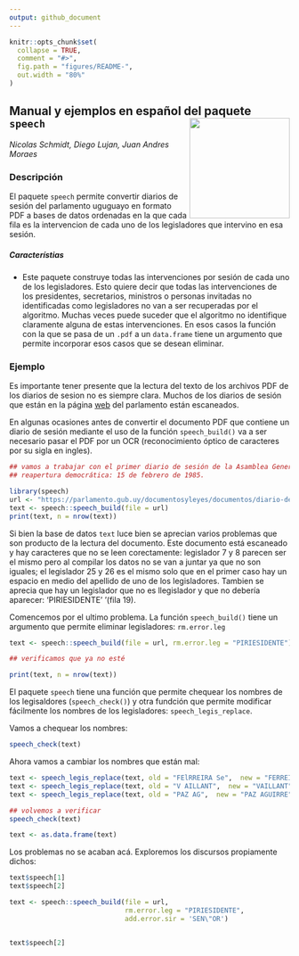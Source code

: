 ```yaml
---
output: github_document
---
```



```r
knitr::opts_chunk$set(
  collapse = TRUE,
  comment = "#>",
  fig.path = "figures/README-",
  out.width = "80%"
)
```

## Manual y ejemplos en español del paquete `speech` <img src='figures/logo.png' align="right" height="180" />

_Nicolas Schmidt, Diego Lujan, Juan Andres Moraes_


### Descripción

El paquete `speech` permite convertir diarios de sesión del parlamento uguguayo en formato PDF a bases de datos ordenadas en la que cada fila es la intervencion de cada uno de los legisladores que intervino en esa sesión.



##### Característias

* Este paquete construye todas las intervenciones por sesión de cada uno de los legisladores. Esto quiere decir que todas las intervenciones de los presidentes, secretarios, ministros o personas invitadas no identificadas como legisladores no van a ser recuperadas por el algoritmo. Muchas veces puede suceder que el algoritmo no identifique claramente alguna de estas intervenciones. En esos casos la función con la que se pasa de un `.pdf` a un `data.frame` tiene un argumento que permite incorporar esos casos que se desean eliminar.




### Ejemplo

Es importante tener presente que la lectura del texto de los archivos PDF de los diarios de sesion no es siempre clara. Muchos de los diarios de sesión que están en la página [web](https://parlamento.gub.uy/documentosyleyes/documentos/diarios-de-sesion) del parlamento están escaneados. 

En algunas ocasiones antes de convertir el documento PDF que contiene un diario de sesión mediante el uso de la función `speech_build()` va a ser necesario pasar el PDF por un OCR (reconocimiento óptico de caracteres por su sigla en ingles).

```r
## vamos a trabajar con el primer diario de sesión de la Asamblea General desde la 
## reapertura democrática: 15 de febrero de 1985.

library(speech)
url <- "https://parlamento.gub.uy/documentosyleyes/documentos/diario-de-sesion/asambleageneral/1/IMG/0?width=800&height=600&hl=en_US1&iframe=true&rel=nofollow"
text <- speech::speech_build(file = url)
print(text, n = nrow(text))
```

Si bien la base de datos `text` luce bien se aprecian varios problemas que son producto de la lectura del documento. Este documento está escaneado y hay caracteres que no se leen corectamente: legislador 7 y 8 parecen ser el mismo pero al compilar los datos no se van a juntar ya que no son iguales; el legislador 25 y 26 es el mismo solo que en el primer caso hay un espacio en medio del apellido de uno de los legisladores. Tambien se aprecia que hay un legislador que no es llegislador y que no debería aparecer: 'PIRIESIDENTE' '(fila 19).


Comencemos por el ultimo problema. La función `speech_build()` tiene un argumento que permite eliminar legisladores: `rm.error.leg`

```r
text <- speech::speech_build(file = url, rm.error.leg = "PIRIESIDENTE")

## verificamos que ya no esté

print(text, n = nrow(text))
```

El paquete `speech` tiene una función que permite chequear los nombres de los legisaldores (`speech_check()`) y otra fundción que permite modificar fácilmente los nombres de los legisladores: `speech_legis_replace`.

Vamos a chequear los nombres:
```r
speech_check(text)
```

Ahora vamos a cambiar los nombres que están mal:
```r
text <- speech_legis_replace(text, old = "FElRREIRA Se",  new = "FERREIRA")
text <- speech_legis_replace(text, old = "V AILLANT",  new = "VAILLANT")
text <- speech_legis_replace(text, old = "PAZ AG",  new = "PAZ AGUIRRE")

## volvemos a verificar
speech_check(text)
```

```r
text <- as.data.frame(text)
```
Los problemas no se acaban acá. Exploremos los discursos propiamente dichos:

```r
text$speech[1]
text$speech[2]

```

```r
text <- speech::speech_build(file = url, 
                             rm.error.leg = "PIRIESIDENTE", 
                             add.error.sir = 'SEN\"OR')


text$speech[2]
```







